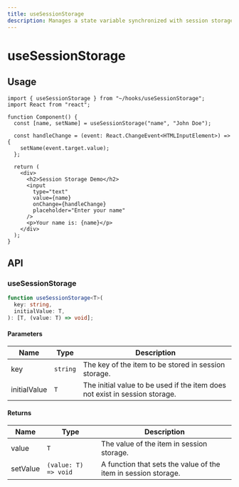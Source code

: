 ```yaml
---
title: useSessionStorage
description: Manages a state variable synchronized with session storage.
---
```


# useSessionStorage

## Usage

```tsx title="Component.tsx"
import { useSessionStorage } from "~/hooks/useSessionStorage";
import React from "react";

function Component() {
  const [name, setName] = useSessionStorage("name", "John Doe");

  const handleChange = (event: React.ChangeEvent<HTMLInputElement>) => {
    setName(event.target.value);
  };

  return (
    <div>
      <h2>Session Storage Demo</h2>
      <input
        type="text"
        value={name}
        onChange={handleChange}
        placeholder="Enter your name"
      />
      <p>Your name is: {name}</p>
    </div>
  );
}
```

## API

### useSessionStorage

```ts title="useSessionStorage.ts"
function useSessionStorage<T>(
  key: string,
  initialValue: T,
): [T, (value: T) => void];
```

#### Parameters

| Name         | Type     | Description                                                                 |
| ------------ | -------- | --------------------------------------------------------------------------- |
| key          | `string` | The key of the item to be stored in session storage.                        |
| initialValue | `T`      | The initial value to be used if the item does not exist in session storage. |

#### Returns

| Name     | Type                 | Description                                                    |
| -------- | -------------------- | -------------------------------------------------------------- |
| value    | `T`                  | The value of the item in session storage.                      |
| setValue | `(value: T) => void` | A function that sets the value of the item in session storage. |

